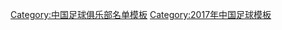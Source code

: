 {{Football squad with groups
 | name      = 2017年中乙分类名单镇江
 | bgcolor   = #002FA7
 | bordercolor = #ffa500
 | textcolor   = #ff0000
 | title=[[镇江华萨足球俱乐部|<span style="color:#ff0000">镇江文旅</span>]] — [[2017年中国足球乙级联赛|<span style="color: #ff0000;">2017年</span>]][[中国足球乙级联赛|<span style="color: #ff0000;">中乙联赛第 21 名、南区第 12 名</span>]]
|group1=全年参赛球员
|list1=<div>
{{Football squad2 player|no=1|name=[[王鹏 (1989年)|王鹏]]}}
{{Football squad2 player|no=3|name=[[李智宇]]}}
{{Football squad2 player|no=4|name=[[慕阳]]}}
{{Football squad2 player|no=5|name=[[高明祺]]}}
{{Football squad2 player|no=6|name=[[王钰洋]]}}
{{Football squad2 player|no=8|name=[[张彬 (足球运动员)|张彬]]}}
{{Football squad2 player|no=9|name=[[程鹏 (足球运动员)|程鹏]]}}
{{Football squad2 player|no=10|name=[[郝敏晖]]}}
{{Football squad2 player|no=12|name=[[徐权]]}}
{{Football squad2 player|no=13|name=[[陈鹏 (1993年)|陈鹏]]}}
{{Football squad2 player|no=14|name=[[刘泽峰]]}}
{{Football squad2 player|no=16|name=[[于祥]]}}
{{Football squad2 player|no=17|name=[[李玉鹏]]}}
{{Football squad2 player|no=18|name=[[张旭 (足球运动员)|张旭]]}}
{{Football squad2 player|no=21|name=[[孙建宏]]}}
{{Football squad2 player|no=23|name=[[吴迪 (足球运动员)|吴迪]]}}
{{Football squad2 player|no=25|name=[[马晨瑞]]}}
{{Football squad2 player|no=28|name=[[任晨晨]]}}
{{Football squad2 player|no=29|name=[[庞磊]]}}
{{Football squad2 player|no=35|name=[[臧杰]]}}
{{Football squad2 player|no=37|name=[[李庚羲]]}}
</div>
|group2=夏季转入球员
|list2=<div>
{{Football squad2 player|no=2|name=[[宋起]]}}
{{Football squad2 player|no=7|name=[[张嘉贝]]}}
{{Football squad2 player|no=11|name=[[和丽龙]]}}
{{Football squad2 player|no=19|name=[[董少晨]]}}
{{Football squad2 player|no=20|name=[[蔡顺 (足球运动员)|蔡顺]]}}
{{Football squad2 player|no=22|name=[[陈慷]]}}
</div>
|group3=夏季转出球员
|list3=<div>
{{Football squad2 player|no=32|name=[[姚顺]]}}
</div>
|group4=主教练
|list4=[[李东 (足球教练)|李东]]（至第 6 轮）；{{flagicon|SRB}} [[迪拉根·史坦斯历|-{zh-hans:斯坦季奇;zh-hk:史坦斯历}-]]（代理，至第 16 轮）；{{flagicon|Croatia}} {{link-en|戈兰·米斯塞维奇|Goran Miscevic|戈兰}}（至第 22 轮）；[[李晓]]
}}
<noinclude>
{{DEFAULTSORT:Zhenjiang Huasa F.C. Squad 2017}}
[[Category:中国足球俱乐部名单模板]]
[[Category:2017年中国足球模板]]